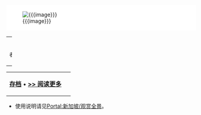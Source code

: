 <div style="width: 100%; overflow: auto; overflow-y: hidden; ">
<div style="border:{{{border|1}}}px solid silver; background-color: white; width: {{#if:{{{size}}}|{{{size|775px}}}|775px}}; margin:0 auto; padding: 3px;" >

[[File:{{{image}}}|center]] </div></div>

{| class="noprint" width="100%" border="0" style="padding: 0; margin: 0; background-color:transparent"
|width="33%"| <center> <small>作者：{{{credit}}}</small> </center> 
|}
{{{text}}}
{| class="noprint" width="100%"  border="0" style="padding: 0; margin: 0; background-color:transparent"
|-
| <div align="right">'''[[Portal:新加坡/观赏全景|存档]]''' • '''[[{{{link}}}|>> 阅读更多]]''' </div> ||
 </div>
|}<noinclude>
*使用说明请见[[Portal:新加坡/观赏全景|Portal:新加坡/观赏全景]]。
</noinclude>